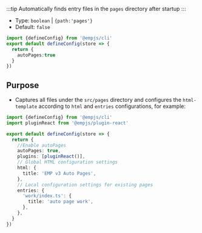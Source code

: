 
<Badge text="add in v3.0.0-rc.10" type="warning" />

:::tip
Automatically finds entry files in the `pages` directory after startup
:::

+ Type: `boolean` | `{path:'pages'}`
+ Default: `false`

```ts title="emp-config.js"
import {defineConfig} from '@empjs/cli'
export default defineConfig(store => {
  return {
    autoPages:true
  }
})
```

## Purpose
+ Captures all files under the `src/pages` directory and configures the `html-template` according to `html` and `entries` configurations, for example:
```ts title="emp-config.js"
import {defineConfig} from '@empjs/cli'
import pluginReact from '@empjs/plugin-react'

export default defineConfig(store => {
  return {
    //Enable autoPages
    autoPages: true,
    plugins: [pluginReact()],
    // Global HTML configuration settings
    html: {
      title: 'EMP v3 Auto Pages',
    },
    // Local configuration settings for existing pages
    entries: {
      'work/index.ts': {
        title: 'auto page work',
      },
    },
  }
})
```